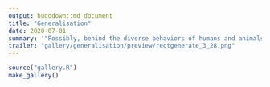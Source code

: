 ```yaml
---
output: hugodown::md_document
title: "Generalisation"
date: 2020-07-01
summary: '"Possibly, behind the diverse behaviors of humans and animals, as behind the various motions of planets and stars, we may discern the operation of universal laws" (Roger Shepard)'
trailer: "gallery/generalisation/preview/rectgenerate_3_28.png"
---
```


```r
source("gallery.R")
make_gallery()
```
